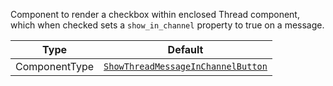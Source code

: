 Component to render a checkbox within enclosed Thread component, which when checked sets a `show_in_channel` property to true on a message.

| Type          | Default                                                                                                                                                                           |
| ------------- | --------------------------------------------------------------------------------------------------------------------------------------------------------------------------------- |
| ComponentType | [`ShowThreadMessageInChannelButton`](https://github.com/GetStream/stream-chat-react-native/blob/develop/package/src/components/MessageInput/ShowThreadMessageInChannelButton.tsx) |
